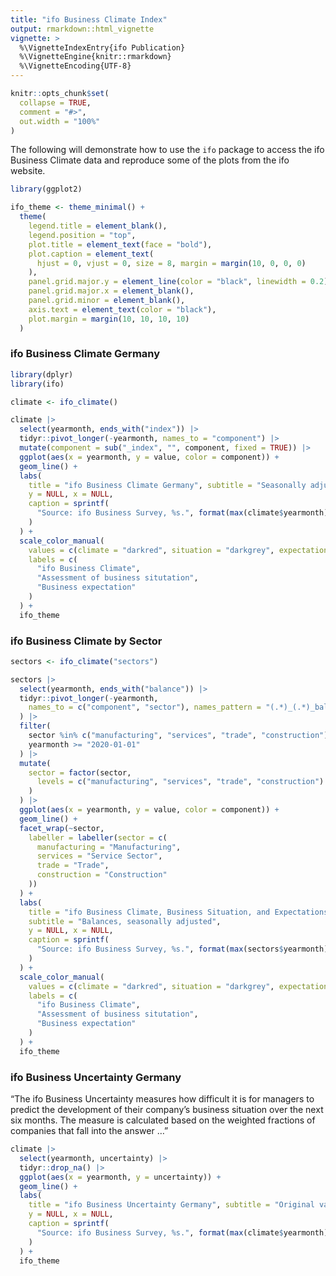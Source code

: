 ```yaml
---
title: "ifo Business Climate Index"
output: rmarkdown::html_vignette
vignette: >
  %\VignetteIndexEntry{ifo Publication}
  %\VignetteEngine{knitr::rmarkdown}
  %\VignetteEncoding{UTF-8}
---
```


```r
knitr::opts_chunk$set(
  collapse = TRUE,
  comment = "#>",
  out.width = "100%"
)
```

The following will demonstrate how to use the `ifo` package to access the ifo Business Climate data
and reproduce some of the plots from the ifo website.

```r
library(ggplot2)

ifo_theme <- theme_minimal() +
  theme(
    legend.title = element_blank(),
    legend.position = "top",
    plot.title = element_text(face = "bold"),
    plot.caption = element_text(
      hjust = 0, vjust = 0, size = 8, margin = margin(10, 0, 0, 0)
    ),
    panel.grid.major.y = element_line(color = "black", linewidth = 0.2),
    panel.grid.major.x = element_blank(),
    panel.grid.minor = element_blank(),
    axis.text = element_text(color = "black"),
    plot.margin = margin(10, 10, 10, 10)
  )
```

### ifo Business Climate Germany

```r
library(dplyr)
library(ifo)

climate <- ifo_climate()

climate |>
  select(yearmonth, ends_with("index")) |>
  tidyr::pivot_longer(-yearmonth, names_to = "component") |>
  mutate(component = sub("_index", "", component, fixed = TRUE)) |>
  ggplot(aes(x = yearmonth, y = value, color = component)) +
  geom_line() +
  labs(
    title = "ifo Business Climate Germany", subtitle = "Seasonally adjusted",
    y = NULL, x = NULL,
    caption = sprintf(
      "Source: ifo Business Survey, %s.", format(max(climate$yearmonth), "%B %Y")
    )
  ) +
  scale_color_manual(
    values = c(climate = "darkred", situation = "darkgrey", expectation = "darkblue"),
    labels = c(
      "ifo Business Climate",
      "Assessment of business situtation",
      "Business expectation"
    )
  ) +
  ifo_theme
```

### ifo Business Climate by Sector

```r
sectors <- ifo_climate("sectors")

sectors |>
  select(yearmonth, ends_with("balance")) |>
  tidyr::pivot_longer(-yearmonth,
    names_to = c("component", "sector"), names_pattern = "(.*)_(.*)_balance"
  ) |>
  filter(
    sector %in% c("manufacturing", "services", "trade", "construction"),
    yearmonth >= "2020-01-01"
  ) |>
  mutate(
    sector = factor(sector,
      levels = c("manufacturing", "services", "trade", "construction")
    )
  ) |>
  ggplot(aes(x = yearmonth, y = value, color = component)) +
  geom_line() +
  facet_wrap(~sector,
    labeller = labeller(sector = c(
      manufacturing = "Manufacturing",
      services = "Service Sector",
      trade = "Trade",
      construction = "Construction"
    ))
  ) +
  labs(
    title = "ifo Business Climate, Business Situation, and Expectations by Sector",
    subtitle = "Balances, seasonally adjusted",
    y = NULL, x = NULL,
    caption = sprintf(
      "Source: ifo Business Survey, %s.", format(max(sectors$yearmonth), "%B %Y")
    )
  ) +
  scale_color_manual(
    values = c(climate = "darkred", situation = "darkgrey", expectation = "darkblue"),
    labels = c(
      "ifo Business Climate",
      "Assessment of business situtation",
      "Business expectation"
    )
  ) +
  ifo_theme
```

### ifo Business Uncertainty Germany

"The ifo Business Uncertainty measures how difficult it is for managers to predict the development of their company's business situation over the next six months. The measure is calculated based on the weighted fractions of companies that fall into the answer ..."

```r
climate |>
  select(yearmonth, uncertainty) |>
  tidyr::drop_na() |>
  ggplot(aes(x = yearmonth, y = uncertainty)) +
  geom_line() +
  labs(
    title = "ifo Business Uncertainty Germany", subtitle = "Original values",
    y = NULL, x = NULL,
    caption = sprintf(
      "Source: ifo Business Survey, %s.", format(max(climate$yearmonth), "%B %Y")
    )
  ) +
  ifo_theme
```
